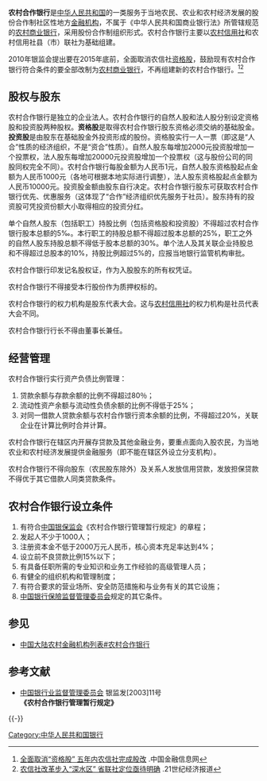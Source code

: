 '''农村合作银行'''是[[中华人民共和国|中华人民共和国]]的一类服务于当地农民、农业和农村经济发展的股份合作制社区性地方[[金融机构|金融机构]]，不属于《中华人民共和国商业银行法》所管辖规范的[[农村商业银行|农村商业银行]]，采用股份合作制组织形式。农村合作银行主要以[[农村信用社|农村信用社]]和农村信用社县（市）联社为基础组建。

2010年银监会提出要在2015年底前，全面取消农信社[[资格股|资格股]]，鼓励现有农村合作银行符合条件的要全部改制为[[农村商业银行|农村商业银行]]，不再组建新的农村合作银行。<ref>[http://bank.xinhua08.com/a/20110803/717757.shtml 全面取消“资格股” 五年内农信社完成股改] {{Wayback|url=http://bank.xinhua08.com/a/20110803/717757.shtml |date=20190606124217 }}.中国金融信息网</ref><ref>[http://epaper.21jingji.com/html/2017-08/14/content_68416.htm 农信社改革步入“深水区” 省联社定位亟待明确] {{Wayback|url=http://epaper.21jingji.com/html/2017-08/14/content_68416.htm |date=20181219151521 }}.21世纪经济报道</ref>

==股权与股东==
农村合作银行是独立的企业法人。农村合作银行的自然人股和法人股分别设定资格股和投资股两种股权。'''资格股'''是取得农村合作银行股东资格必须交纳的基础股金。'''投资股'''是由股东在基础股金外投资形成的股份。资格股实行一人一票（即这是“人合”性质的经济组织，不是“资合”性质）。自然人股东每增加2000元投资股增加一个投票权，法人股东每增加20000元投资股增加一个投票权（这与股份公司的同股同权完全不同）。农村合作银行每股金额为人民币1元，自然人股东资格股起点金额为人民币1000元（各地可根据本地实际进行调整），法人股东资格股起点金额为人民币10000元。投资股金额由股东自行决定。农村合作银行股东可获取农村合作银行优先、优惠服务（这体现了“合作”经济组织优先服务于社员）。股东持有的投资股可凭投资份额大小取得相应的投资分红。 

单个自然人股东（包括职工）持股比例（包括资格股和投资股）不得超过农村合作银行股本总额的5‰。本行职工的持股总额不得超过股本总额的25%，职工之外的自然人股东持股总额不得低于股本总额的30%。单个法人及其关联企业持股总和不得超过总股本的10%，持股比例超过5%的，应报当地银行监管机构审批。

农村合作银行印发记名股权证，作为入股股东的所有权凭证。

农村合作银行不得接受本行股份作为质押权标的。

农村合作银行的权力机构是股东代表大会。这与[[农村信用社|农村信用社]]的权力机构是社员代表大会不同。

农村合作银行行长不得由董事长兼任。

==经营管理==
农村合作银行实行资产负债比例管理：
#贷款余额与存款余额的比例不得超过80％；
#流动性资产余额与流动性负债余额的比例不得低于25%；
#对同一借款人贷款余额与农村合作银行资本余额的比例，不得超过20%，关联企业在计算比例时合并计算。

农村合作银行在辖区内开展存贷款及其他金融业务，要重点面向入股农民，为当地农业和农村经济发展提供金融服务（即不能在辖区外设立分支机构）。 

农村合作银行不得向股东（农民股东除外）及关系人发放信用贷款，发放担保贷款不得优于其它借款人同类贷款条件。

==农村合作银行设立条件==
#有符合[[中国银保监会|中国银保监会]]《农村合作银行管理暂行规定》的章程；
#发起人不少于1000人；
#注册资本金不低于2000万元人民币，核心资本充足率达到4%；
#设立前不良贷款比例15%以下；
#有具备任职所需的专业知识和业务工作经验的高级管理人员；
#有健全的组织机构和管理制度；
#有符合要求的营业场所、安全防范措施和与业务有关的其它设施；
#[[中国银行保險监督管理委员会|中国银行保險监督管理委员会]]规定的其它条件。

== 参见 ==
* [[中国大陆农村金融机构列表#农村合作银行|中国大陆农村金融机构列表#农村合作银行]]

==参考文献==
*[[中国银行业监督管理委员会|中国银行业监督管理委员会]] 银监发[2003]11号 '''《农村合作银行管理暂行规定》'''
{{reflist}}
{{-}}
{{中华人民共和国农村合作银行}}
[[Category:中华人民共和国银行|Category:中华人民共和国银行]]